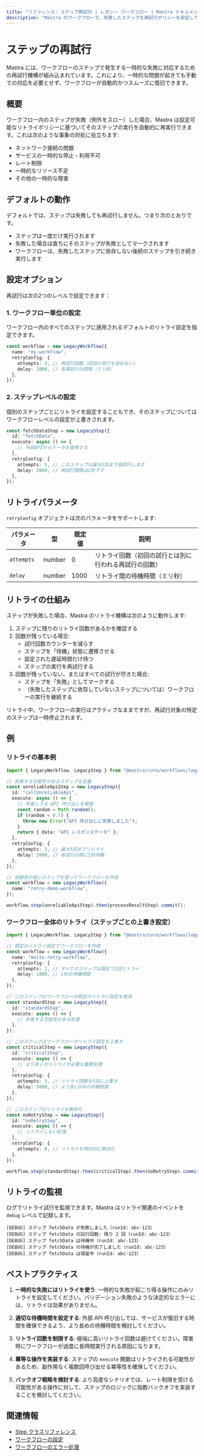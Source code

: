 ```yaml
---
title: "リファレンス: ステップ再試行 | レガシー ワークフロー | Mastra ドキュメント"
description: "Mastra のワークフローで、失敗したステップを再試行ポリシーを設定して自動的に再実行します。"
---
```


# ステップの再試行

Mastra には、ワークフローのステップで発生する一時的な失敗に対応するための再試行機構が組み込まれています。これにより、一時的な問題が起きても手動での対応を必要とせず、ワークフローが自動的かつスムーズに復旧できます。

## 概要

ワークフロー内のステップが失敗（例外をスロー）した場合、Mastra は設定可能なリトライポリシーに基づいてそのステップの実行を自動的に再実行できます。これは次のような事象の対処に役立ちます:

- ネットワーク接続の問題
- サービスの一時的な停止・利用不可
- レート制限
- 一時的なリソース不足
- その他の一時的な障害

## デフォルトの動作

デフォルトでは、ステップは失敗しても再試行しません。つまり次のとおりです。

- ステップは一度だけ実行されます
- 失敗した場合は直ちにそのステップが失敗としてマークされます
- ワークフローは、失敗したステップに依存しない後続のステップを引き続き実行します

## 設定オプション

再試行は次の2つのレベルで設定できます：

### 1. ワークフロー単位の設定

ワークフロー内のすべてのステップに適用されるデフォルトのリトライ設定を指定できます。

```typescript
const workflow = new LegacyWorkflow({
  name: "my-workflow",
  retryConfig: {
    attempts: 3, // 再試行回数（初回の実行を含めない）
    delay: 1000, // 各再試行の間隔（ミリ秒）
  },
});
```


### 2. ステップレベルの設定

個別のステップごとにリトライを設定することもでき、そのステップについてはワークフローレベルの設定が上書きされます。

```typescript
const fetchDataStep = new LegacyStep({
  id: "fetchData",
  execute: async () => {
    // 外部APIからデータを取得する
  },
  retryConfig: {
    attempts: 5, // このステップは最大5回まで再試行します
    delay: 2000, // 再試行間隔は2秒です
  },
});
```


## リトライパラメータ

`retryConfig` オブジェクトは次のパラメータをサポートします:

| パラメータ | 型     | 既定値 | 説明                                                     |
| ---------- | ------ | ------ | -------------------------------------------------------- |
| `attempts` | number | 0      | リトライ回数（初回の試行とは別に行われる再試行の回数）   |
| `delay`    | number | 1000   | リトライ間の待機時間（ミリ秒）                           |

## リトライの仕組み

ステップが失敗した場合、Mastra のリトライ機構は次のように動作します:

1. ステップに残りのリトライ回数があるかを確認する
2. 回数が残っている場合:
   - 試行回数カウンターを減らす
   - ステップを「待機」状態に遷移させる
   - 設定された遅延時間だけ待つ
   - ステップの実行を再試行する
3. 回数が残っていない、またはすべての試行が尽きた場合:
   - ステップを「失敗」としてマークする
   - （失敗したステップに依存していないステップについては）ワークフローの実行を継続する

リトライ中、ワークフローの実行はアクティブなままですが、再試行対象の特定のステップは一時停止されます。

## 例

### リトライの基本例

```typescript
import { LegacyWorkflow, LegacyStep } from "@mastra/core/workflows/legacy";

// 失敗する可能性があるステップを定義
const unreliableApiStep = new LegacyStep({
  id: "callUnreliableApi",
  execute: async () => {
    // 失敗しうる API 呼び出しを模擬
    const random = Math.random();
    if (random < 0.7) {
      throw new Error("API 呼び出しに失敗しました");
    }
    return { data: "API レスポンスデータ" };
  },
  retryConfig: {
    attempts: 3, // 最大3回までリトライ
    delay: 2000, // 各試行の間に2秒待機
  },
});

// 信頼性の低いステップを使ってワークフローを作成
const workflow = new LegacyWorkflow({
  name: "retry-demo-workflow",
});

workflow.step(unreliableApiStep).then(processResultStep).commit();
```


### ワークフロー全体のリトライ（ステップごとの上書き設定）

```typescript
import { LegacyWorkflow, LegacyStep } from "@mastra/core/workflows/legacy";

// 既定のリトライ設定でワークフローを作成
const workflow = new LegacyWorkflow({
  name: "multi-retry-workflow",
  retryConfig: {
    attempts: 2, // すべてのステップは既定で2回リトライ
    delay: 1000, // 1秒の待機時間
  },
});

// このステップはワークフローの既定のリトライ設定を使用
const standardStep = new LegacyStep({
  id: "standardStep",
  execute: async () => {
    // 失敗する可能性がある処理
  },
});

// このステップはワークフローのリトライ設定を上書き
const criticalStep = new LegacyStep({
  id: "criticalStep",
  execute: async () => {
    // より多くのリトライが必要な重要処理
  },
  retryConfig: {
    attempts: 5, // リトライ回数を5回に上書き
    delay: 5000, // より長い5秒の待機時間
  },
});

// このステップはリトライを無効化
const noRetryStep = new LegacyStep({
  id: "noRetryStep",
  execute: async () => {
    // リトライしない処理
  },
  retryConfig: {
    attempts: 0, // リトライを明示的に無効化
  },
});

workflow.step(standardStep).then(criticalStep).then(noRetryStep).commit();
```


## リトライの監視

ログでリトライ試行を監視できます。Mastra はリトライ関連のイベントを `debug` レベルで記録します。

```
[DEBUG] ステップ fetchData が失敗しました（runId: abc-123）
[DEBUG] ステップ fetchData の試行回数: 残り 2 回（runId: abc-123）
[DEBUG] ステップ fetchData は待機中（runId: abc-123）
[DEBUG] ステップ fetchData の待機が完了しました（runId: abc-123）
[DEBUG] ステップ fetchData は保留中（runId: abc-123）
```


## ベストプラクティス

1. **一時的な失敗にはリトライを使う**: 一時的な失敗が起こり得る操作にのみリトライを設定してください。バリデーション失敗のような決定的なエラーには、リトライは効果がありません。

2. **適切な待機時間を設定する**: 外部 API 呼び出しでは、サービスが復旧する時間を確保できるよう、より長めの待機時間を検討してください。

3. **リトライ回数を制限する**: 極端に高いリトライ回数は避けてください。障害時にワークフローが過度に長時間実行される原因になります。

4. **冪等な操作を実装する**: ステップの `execute` 関数はリトライされる可能性があるため、副作用なく複数回呼び出せる冪等性を確保してください。

5. **バックオフ戦略を検討する**: より高度なシナリオでは、レート制限を受ける可能性がある操作に対して、ステップのロジックに指数バックオフを実装することを検討してください。

## 関連情報

- [Step クラスリファレンス](./step-class)
- [ワークフローの設定](./workflow)
- [ワークフローのエラー処理](/docs/workflows-legacy/error-handling)